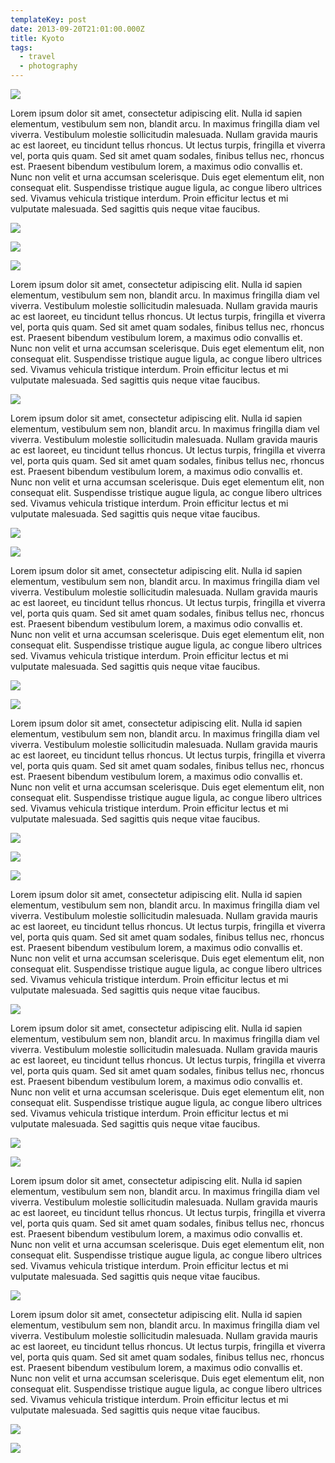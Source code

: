 ```yaml
---
templateKey: post
date: 2013-09-20T21:01:00.000Z
title: Kyoto
tags:
  - travel
  - photography
---
```

![](../../static/assets/20130919-IMG_0170.jpg)

Lorem ipsum dolor sit amet, consectetur adipiscing elit. Nulla id sapien elementum, vestibulum sem non, blandit arcu. In maximus fringilla diam vel viverra. Vestibulum molestie sollicitudin malesuada. Nullam gravida mauris ac est laoreet, eu tincidunt tellus rhoncus. Ut lectus turpis, fringilla et viverra vel, porta quis quam. Sed sit amet quam sodales, finibus tellus nec, rhoncus est. Praesent bibendum vestibulum lorem, a maximus odio convallis et. Nunc non velit et urna accumsan scelerisque. Duis eget elementum elit, non consequat elit. Suspendisse tristique augue ligula, ac congue libero ultrices sed. Vivamus vehicula tristique interdum. Proin efficitur lectus et mi vulputate malesuada. Sed sagittis quis neque vitae faucibus.

![](../../static/assets/20130919-IMG_0209.jpg)

![](../../static/assets/20130919-IMG_0242.jpg)

![](../../static/assets/20130919-IMG_0311.jpg)

Lorem ipsum dolor sit amet, consectetur adipiscing elit. Nulla id sapien elementum, vestibulum sem non, blandit arcu. In maximus fringilla diam vel viverra. Vestibulum molestie sollicitudin malesuada. Nullam gravida mauris ac est laoreet, eu tincidunt tellus rhoncus. Ut lectus turpis, fringilla et viverra vel, porta quis quam. Sed sit amet quam sodales, finibus tellus nec, rhoncus est. Praesent bibendum vestibulum lorem, a maximus odio convallis et. Nunc non velit et urna accumsan scelerisque. Duis eget elementum elit, non consequat elit. Suspendisse tristique augue ligula, ac congue libero ultrices sed. Vivamus vehicula tristique interdum. Proin efficitur lectus et mi vulputate malesuada. Sed sagittis quis neque vitae faucibus.

![](../../static/assets/20130919-IMG_0399.jpg)

Lorem ipsum dolor sit amet, consectetur adipiscing elit. Nulla id sapien elementum, vestibulum sem non, blandit arcu. In maximus fringilla diam vel viverra. Vestibulum molestie sollicitudin malesuada. Nullam gravida mauris ac est laoreet, eu tincidunt tellus rhoncus. Ut lectus turpis, fringilla et viverra vel, porta quis quam. Sed sit amet quam sodales, finibus tellus nec, rhoncus est. Praesent bibendum vestibulum lorem, a maximus odio convallis et. Nunc non velit et urna accumsan scelerisque. Duis eget elementum elit, non consequat elit. Suspendisse tristique augue ligula, ac congue libero ultrices sed. Vivamus vehicula tristique interdum. Proin efficitur lectus et mi vulputate malesuada. Sed sagittis quis neque vitae faucibus.

![](../../static/assets/20130920-IMG_0724.jpg)

![](../../static/assets/20130920-IMG_0783.jpg)

Lorem ipsum dolor sit amet, consectetur adipiscing elit. Nulla id sapien elementum, vestibulum sem non, blandit arcu. In maximus fringilla diam vel viverra. Vestibulum molestie sollicitudin malesuada. Nullam gravida mauris ac est laoreet, eu tincidunt tellus rhoncus. Ut lectus turpis, fringilla et viverra vel, porta quis quam. Sed sit amet quam sodales, finibus tellus nec, rhoncus est. Praesent bibendum vestibulum lorem, a maximus odio convallis et. Nunc non velit et urna accumsan scelerisque. Duis eget elementum elit, non consequat elit. Suspendisse tristique augue ligula, ac congue libero ultrices sed. Vivamus vehicula tristique interdum. Proin efficitur lectus et mi vulputate malesuada. Sed sagittis quis neque vitae faucibus.

![](../../static/assets/20130920-IMG_0832.jpg)

![](../../static/assets/20130920-IMG_0840.jpg)

Lorem ipsum dolor sit amet, consectetur adipiscing elit. Nulla id sapien elementum, vestibulum sem non, blandit arcu. In maximus fringilla diam vel viverra. Vestibulum molestie sollicitudin malesuada. Nullam gravida mauris ac est laoreet, eu tincidunt tellus rhoncus. Ut lectus turpis, fringilla et viverra vel, porta quis quam. Sed sit amet quam sodales, finibus tellus nec, rhoncus est. Praesent bibendum vestibulum lorem, a maximus odio convallis et. Nunc non velit et urna accumsan scelerisque. Duis eget elementum elit, non consequat elit. Suspendisse tristique augue ligula, ac congue libero ultrices sed. Vivamus vehicula tristique interdum. Proin efficitur lectus et mi vulputate malesuada. Sed sagittis quis neque vitae faucibus.

![](../../static/assets/20130920-IMG_0965.jpg)

![](../../static/assets/20130920-IMG_0997.jpg)

![](../../static/assets/20130920-IMG_0975.jpg)

Lorem ipsum dolor sit amet, consectetur adipiscing elit. Nulla id sapien elementum, vestibulum sem non, blandit arcu. In maximus fringilla diam vel viverra. Vestibulum molestie sollicitudin malesuada. Nullam gravida mauris ac est laoreet, eu tincidunt tellus rhoncus. Ut lectus turpis, fringilla et viverra vel, porta quis quam. Sed sit amet quam sodales, finibus tellus nec, rhoncus est. Praesent bibendum vestibulum lorem, a maximus odio convallis et. Nunc non velit et urna accumsan scelerisque. Duis eget elementum elit, non consequat elit. Suspendisse tristique augue ligula, ac congue libero ultrices sed. Vivamus vehicula tristique interdum. Proin efficitur lectus et mi vulputate malesuada. Sed sagittis quis neque vitae faucibus.

![](../../static/assets/20130920-IMG_0979.jpg)

Lorem ipsum dolor sit amet, consectetur adipiscing elit. Nulla id sapien elementum, vestibulum sem non, blandit arcu. In maximus fringilla diam vel viverra. Vestibulum molestie sollicitudin malesuada. Nullam gravida mauris ac est laoreet, eu tincidunt tellus rhoncus. Ut lectus turpis, fringilla et viverra vel, porta quis quam. Sed sit amet quam sodales, finibus tellus nec, rhoncus est. Praesent bibendum vestibulum lorem, a maximus odio convallis et. Nunc non velit et urna accumsan scelerisque. Duis eget elementum elit, non consequat elit. Suspendisse tristique augue ligula, ac congue libero ultrices sed. Vivamus vehicula tristique interdum. Proin efficitur lectus et mi vulputate malesuada. Sed sagittis quis neque vitae faucibus.

![](../../static/assets/20130920-IMG_0985.jpg)

![](../../static/assets/20130920-IMG_0916.jpg)

Lorem ipsum dolor sit amet, consectetur adipiscing elit. Nulla id sapien elementum, vestibulum sem non, blandit arcu. In maximus fringilla diam vel viverra. Vestibulum molestie sollicitudin malesuada. Nullam gravida mauris ac est laoreet, eu tincidunt tellus rhoncus. Ut lectus turpis, fringilla et viverra vel, porta quis quam. Sed sit amet quam sodales, finibus tellus nec, rhoncus est. Praesent bibendum vestibulum lorem, a maximus odio convallis et. Nunc non velit et urna accumsan scelerisque. Duis eget elementum elit, non consequat elit. Suspendisse tristique augue ligula, ac congue libero ultrices sed. Vivamus vehicula tristique interdum. Proin efficitur lectus et mi vulputate malesuada. Sed sagittis quis neque vitae faucibus.

![](../../static/assets/20130920-IMG_1066.jpg)

Lorem ipsum dolor sit amet, consectetur adipiscing elit. Nulla id sapien elementum, vestibulum sem non, blandit arcu. In maximus fringilla diam vel viverra. Vestibulum molestie sollicitudin malesuada. Nullam gravida mauris ac est laoreet, eu tincidunt tellus rhoncus. Ut lectus turpis, fringilla et viverra vel, porta quis quam. Sed sit amet quam sodales, finibus tellus nec, rhoncus est. Praesent bibendum vestibulum lorem, a maximus odio convallis et. Nunc non velit et urna accumsan scelerisque. Duis eget elementum elit, non consequat elit. Suspendisse tristique augue ligula, ac congue libero ultrices sed. Vivamus vehicula tristique interdum. Proin efficitur lectus et mi vulputate malesuada. Sed sagittis quis neque vitae faucibus.

![](../../static/assets/20130920-IMG_1119.jpg)

![](../../static/assets/20130920-IMG_1107.jpg)

